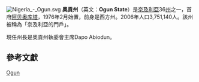 [[File:Nigeria_-_Ogun.svg|thumb]]
'''奥貢州'''（英文：'''Ogun State'''）是[[奈及利亞|奈及利亞]]36[[州|州]]之一，首府[[阿贝奥库塔|阿贝奥库塔]]，1976年2月始置，前身是西方州。2006年人口3,751,140人。該州被稱為「奈及利亞的門戶」。

現任州長是奧貢州執委會主席Dapo Abiodun。
==參考文獻==
{{尼日利亚州}}
[[Category:尼日利亚行政区划|Ogun]]